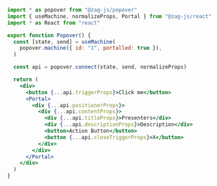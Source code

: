 ```jsx
import * as popover from "@zag-js/popover"
import { useMachine, normalizeProps, Portal } from "@zag-js/react"
import * as React from "react"

export function Popover() {
  const [state, send] = useMachine(
    popover.machine({ id: "1", portalled: true }),
  )

  const api = popover.connect(state, send, normalizeProps)

  return (
    <div>
      <button {...api.triggerProps}>Click me</button>
      <Portal>
        <div {...api.positionerProps}>
          <div {...api.contentProps}>
            <div {...api.titleProps}>Presenters</div>
            <div {...api.descriptionProps}>Description</div>
            <button>Action Button</button>
            <button {...api.closeTriggerProps}>X</button>
          </div>
        </div>
      </Portal>
    </div>
  )
}
```
